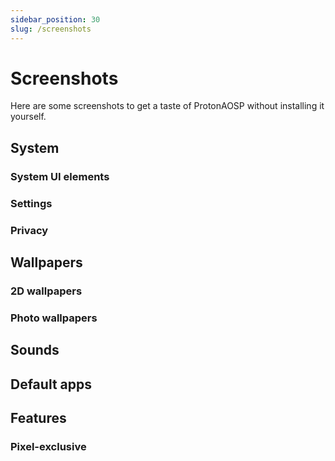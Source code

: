 ```yaml
---
sidebar_position: 30
slug: /screenshots
---
```



# Screenshots

Here are some screenshots to get a taste of ProtonAOSP without installing it yourself.

## System

### System UI elements

<Screenshots>
  <Screenshot name="sys-ui-dark-notif" alt="Notification shade, dark" />
  <Screenshot name="sys-ui-light-qs" alt="Quick settings, light" />
  <Screenshot name="sys-ui-power-menu" alt="Power menu" />
  <Screenshot name="sys-ui-recents" alt="Recents overview" />
</Screenshots>

### Settings

<Screenshots>
  <Screenshot name="sys-settings-batt-light" alt="Battery settings, light" />
  <Screenshot name="sys-settings-batt-dark" alt="Battery settings, dark" />
  <Screenshot name="sys-settings-home-light" alt="Settings home, light" />
  <Screenshot name="sys-settings-home-dark" alt="Settings home, dark" />
</Screenshots>

### Privacy

<Screenshots>
  <Screenshot name="sys-privacy-dashboard" alt="Privacy dashboard" />
  <Screenshot name="sys-privacy-perms" alt="Privacy permissions" />
  <Screenshot name="sys-privacy-indicators" alt="Privacy indicators" />
</Screenshots>

## Wallpapers

### 2D wallpapers

<Screenshots>
  <Screenshot name="wallpapers-2d-overview" alt="Overview of wallpapers" />
  <Screenshot name="wallpapers-2d-radiant-glow" alt="Radiant Glow wallpapers" />
  <Screenshot name="wallpapers-2d-space" alt="Space wallpapers" />
  <Screenshot name="wallpapers-2d-strange-dimension" alt="Strange Dimension wallpapers" />
</Screenshots>

### Photo wallpapers

<Screenshots>
  <Screenshot name="wallpapers-photo-overview" alt="Photo wallpapers" />
  <Screenshot name="wallpapers-photo-water-stars" alt="Wallpaper: Water Stars" />
  <Screenshot name="wallpapers-photo-aurora-lights" alt="Wallpaper: Aurora Lights" />
</Screenshots>

## Sounds

<Screenshots>
  <Screenshot name="sounds-ringtone" alt="Ringtones" />
  <Screenshot name="sounds-notif" alt="Notification sounds" />
  <Screenshot name="sounds-alarm" alt="Alarm sounds" />
</Screenshots>

## Default apps

<Screenshots>
  <Screenshot name="default-apps-calc" alt="Calculator" />
  <Screenshot name="default-apps-clock" alt="Clock" />
</Screenshots>

## Features

### Pixel-exclusive

<Screenshots>
  <Screenshot name="feat-pixel-now-playing" alt="Now Playing" />
  <Screenshot name="feat-pixel-live-caption" alt="Live Caption" />
</Screenshots>
